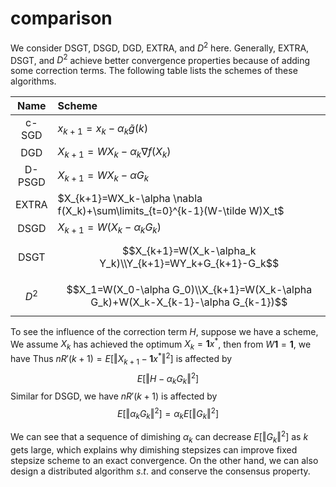 # comparison

We consider DSGT, DSGD, DGD, EXTRA, and $D^2$ here. Generally, EXTRA, DSGT, and $D^2$ achieve better convergence properties because of adding some correction terms. The following table lists the schemes of these algorithms. 


|  Name  | Scheme                                                       |
| :----: | :----------------------------------------------------------- |
| c-SGD  | $x_{k+1}=x_k-\alpha_k\tilde g(k)$                            |
|  DGD   | $X_{k+1}=WX_k-\alpha_k\nabla f(X_k)$                         |
| D-PSGD | $X_{k+1}=WX_{k}-\alpha G_k$                                  |
| EXTRA  | $X_{k+1}=WX_k-\alpha \nabla f(X_k)+\sum\limits_{t=0}^{k-1}(W-\tilde W)X_t$ |
|  DSGD  | $X_{k+1}=W(X_k-\alpha_{k}G_k)$                               |
|  DSGT  | $$X_{k+1}=W(X_k-\alpha_k Y_k)\\Y_{k+1}=WY_k+G_{k+1}-G_k$$      |
| $D^2$  | $$X_1=W(X_0-\alpha G_0)\\X_{k+1}=W(X_k-\alpha G_k)+W(X_k-X_{k-1}-\alpha G_{k-1})$$ |

To see the influence of the correction term $H$, suppose we have a scheme, 
\begin{equation}
X_{k+1}=W(X_k-\alpha_k G_k+H)
(\#eq:Hcor)
\end{equation}
We assume $X_k$ has achieved the optimum $X_k=\mathbf{1}{x^*}$, then from $W\mathbf{1}=\mathbf{1}$, we have 
\begin{align}
X_{k+1}=\mathbf{1}x^*-\alpha_kWG_k+WH
\end{align}
Thus $nR'(k+1)=E\left[\Vert X_{k+1}-\mathbf{1}x^*\Vert^2\right]$ is affected by 
$$
E\left[\Vert H-\alpha_k G_k\Vert^2\right]
$$
Similar for DSGD, we have $nR'(k+1)$ is affected by 
$$
E\left[\Vert\alpha_k G_k\Vert^2 \right]=\alpha_k E\left[\Vert G_k\Vert^2 \right]
$$

We can see that a sequence of dimishing $\alpha_k$ can decrease $E\left[\Vert G_k\Vert^2 \right]$ as $k$ gets large, which explains why dimishing stepsizes can improve fixed stepsize scheme to an exact convergence. On the other hand, we can also design a distributed algorithm $s.t.$
\begin{equation}
E\left[\Vert H-\alpha_k G_k\Vert^2\right]\leq \left[\Vert\alpha_k G_k\Vert^2 \right]
(\#eq:design)
\end{equation}
and conserve the consensus property.

